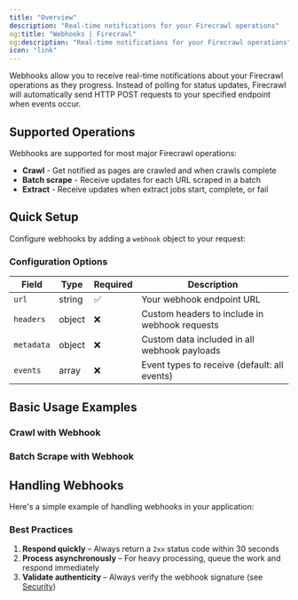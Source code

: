 ```yaml
---
title: "Overview"
description: "Real-time notifications for your Firecrawl operations"
og:title: "Webhooks | Firecrawl"
og:description: "Real-time notifications for your Firecrawl operations"
icon: "link"
---
```



Webhooks allow you to receive real-time notifications about your Firecrawl operations as they progress. Instead of polling for status updates, Firecrawl will automatically send HTTP POST requests to your specified endpoint when events occur.

## Supported Operations

Webhooks are supported for most major Firecrawl operations:

- **Crawl** - Get notified as pages are crawled and when crawls complete
- **Batch scrape** - Receive updates for each URL scraped in a batch
- **Extract** - Receive updates when extract jobs start, complete, or fail

## Quick Setup

Configure webhooks by adding a `webhook` object to your request:

<WebhookConfigBasic />

### Configuration Options

| Field      | Type   | Required | Description                                   |
| ---------- | ------ | -------- | --------------------------------------------- |
| `url`      | string | ✅       | Your webhook endpoint URL                     |
| `headers`  | object | ❌       | Custom headers to include in webhook requests |
| `metadata` | object | ❌       | Custom data included in all webhook payloads  |
| `events`   | array  | ❌       | Event types to receive (default: all events)  |

## Basic Usage Examples

### Crawl with Webhook

<CrawlWebhookCURL />

### Batch Scrape with Webhook

<BatchScrapeWebhookCURL />

## Handling Webhooks

Here's a simple example of handling webhooks in your application:

<CodeGroup>

<WebhookSignatureJS />

<WebhookSignaturePython />

</CodeGroup>

### Best Practices

1. **Respond quickly** – Always return a `2xx` status code within 30 seconds
2. **Process asynchronously** – For heavy processing, queue the work and respond immediately
3. **Validate authenticity** – Always verify the webhook signature (see [Security](/webhooks/security))
